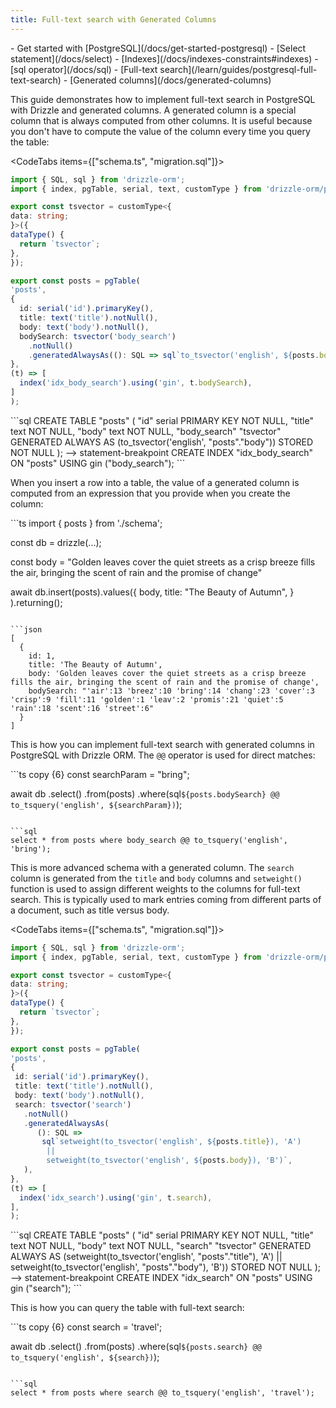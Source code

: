 ```yaml
---
title: Full-text search with Generated Columns
---
```



<Prerequisites>
- Get started with [PostgreSQL](/docs/get-started-postgresql)
- [Select statement](/docs/select)
- [Indexes](/docs/indexes-constraints#indexes)
- [sql operator](/docs/sql) 
- [Full-text search](/learn/guides/postgresql-full-text-search)
- [Generated columns](/docs/generated-columns)
</Prerequisites>

This guide demonstrates how to implement full-text search in PostgreSQL with Drizzle and generated columns. A generated column is a special column that is always computed from other columns. It is useful because you don't have to compute the value of the column every time you query the table:

<CodeTabs items={["schema.ts", "migration.sql"]}>
  <CodeTab>
  ```ts copy {18,19,20,23}
import { SQL, sql } from 'drizzle-orm';
import { index, pgTable, serial, text, customType } from 'drizzle-orm/pg-core';

export const tsvector = customType<{
  data: string;
}>({
  dataType() {
    return `tsvector`;
  },
});

export const posts = pgTable(
  'posts',
  {
    id: serial('id').primaryKey(),
    title: text('title').notNull(),
    body: text('body').notNull(),
    bodySearch: tsvector('body_search')
      .notNull()
      .generatedAlwaysAs((): SQL => sql`to_tsvector('english', ${posts.body})`),
  },
  (t) => [
    index('idx_body_search').using('gin', t.bodySearch),
  ]
);
  ```
  </CodeTab>
  ```sql
CREATE TABLE "posts" (
	"id" serial PRIMARY KEY NOT NULL,
	"title" text NOT NULL,
	"body" text NOT NULL,
	"body_search" "tsvector" GENERATED ALWAYS AS (to_tsvector('english', "posts"."body")) STORED NOT NULL
);
--> statement-breakpoint
CREATE INDEX "idx_body_search" ON "posts" USING gin ("body_search");
  ```
</CodeTabs>

When you insert a row into a table, the value of a generated column is computed from an expression that you provide when you create the column:

<Section>
```ts 
import { posts } from './schema';

const db = drizzle(...);

const body = "Golden leaves cover the quiet streets as a crisp breeze fills the air, bringing the scent of rain and the promise of change"

await db.insert(posts).values({
    body,
    title: "The Beauty of Autumn",
  }
).returning();
```

```json
[
  {
    id: 1,
    title: 'The Beauty of Autumn',
    body: 'Golden leaves cover the quiet streets as a crisp breeze fills the air, bringing the scent of rain and the promise of change',
    bodySearch: "'air':13 'breez':10 'bring':14 'chang':23 'cover':3 'crisp':9 'fill':11 'golden':1 'leav':2 'promis':21 'quiet':5 'rain':18 'scent':16 'street':6"
  }
]
```
</Section>

This is how you can implement full-text search with generated columns in PostgreSQL with Drizzle ORM.  The `@@` operator is used for direct matches:

<Section>
```ts copy {6}
const searchParam = "bring";

await db
  .select()
  .from(posts)
  .where(sql`${posts.bodySearch} @@ to_tsquery('english', ${searchParam})`);
```

```sql
select * from posts where body_search @@ to_tsquery('english', 'bring');
```
</Section>

This is more advanced schema with a generated column. The `search` column is generated from the `title` and `body` columns and `setweight()` function is used to assign different weights to the columns for full-text search.
This is typically used to mark entries coming from different parts of a document, such as title versus body.

<CodeTabs items={["schema.ts", "migration.sql"]}>
  <CodeTab>
  ```ts copy {18,19,20,21,22,23,24,28}
import { SQL, sql } from 'drizzle-orm';
import { index, pgTable, serial, text, customType } from 'drizzle-orm/pg-core';

export const tsvector = customType<{
  data: string;
}>({
  dataType() {
    return `tsvector`;
  },
});

export const posts = pgTable(
 'posts',
 {
   id: serial('id').primaryKey(),
   title: text('title').notNull(),
   body: text('body').notNull(),
   search: tsvector('search')
     .notNull()
     .generatedAlwaysAs(
        (): SQL =>
         sql`setweight(to_tsvector('english', ${posts.title}), 'A')
          ||
          setweight(to_tsvector('english', ${posts.body}), 'B')`,
     ),
  },
  (t) => [
    index('idx_search').using('gin', t.search),
  ],
);
  ```
  </CodeTab>
  ```sql
CREATE TABLE "posts" (
	"id" serial PRIMARY KEY NOT NULL,
	"title" text NOT NULL,
	"body" text NOT NULL,
	"search" "tsvector" GENERATED ALWAYS AS (setweight(to_tsvector('english', "posts"."title"), 'A')
          ||
          setweight(to_tsvector('english', "posts"."body"), 'B')) STORED NOT NULL
);
--> statement-breakpoint
CREATE INDEX "idx_search" ON "posts" USING gin ("search");
  ```
</CodeTabs>

This is how you can query the table with full-text search:

<Section>
```ts copy {6}
const search = 'travel';

await db
  .select()
  .from(posts)
  .where(sql`${posts.search} @@ to_tsquery('english', ${search})`);
```

```sql
select * from posts where search @@ to_tsquery('english', 'travel');
```
</Section>
